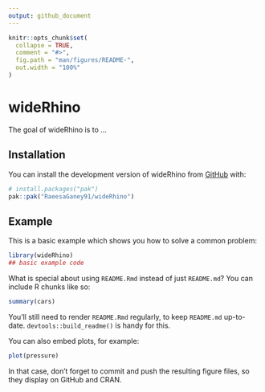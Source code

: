```yaml
---
output: github_document
---
```


<!-- README.md is generated from README.Rmd. Please edit that file -->

```r
knitr::opts_chunk$set(
  collapse = TRUE,
  comment = "#>",
  fig.path = "man/figures/README-",
  out.width = "100%"
)
```

# wideRhino

<!-- badges: start -->
<!-- badges: end -->

The goal of wideRhino is to ...

## Installation

You can install the development version of wideRhino from [GitHub](https://github.com/) with:

``` r
# install.packages("pak")
pak::pak("RaeesaGaney91/wideRhino")
```

## Example

This is a basic example which shows you how to solve a common problem:

```r
library(wideRhino)
## basic example code
```

What is special about using `README.Rmd` instead of just `README.md`? You can include R chunks like so:

```r
summary(cars)
```

You'll still need to render `README.Rmd` regularly, to keep `README.md` up-to-date. `devtools::build_readme()` is handy for this.

You can also embed plots, for example:

```r
plot(pressure)
```

In that case, don't forget to commit and push the resulting figure files, so they display on GitHub and CRAN.
